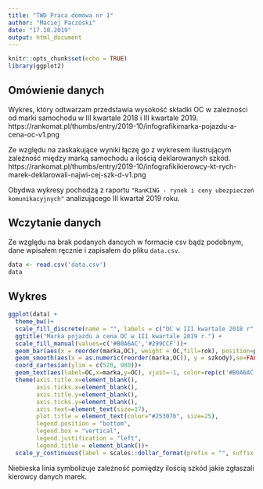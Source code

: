 ```yaml
---
title: "TWD Praca domowa nr 1"
author: "Maciej Paczóski"
date: "17.10.2019"
output: html_document
---
```


```r
knitr::opts_chunk$set(echo = TRUE)
library(ggplot2)
```

## Omówienie danych

Wykres, który odtwarzam przedstawia wysokość składki OC w zależności od marki samochodu w III kwartale 2018 i III kwartale 2019.
https://rankomat.pl/thumbs/entry/2019-10/infografikimarka-pojazdu-a-cena-oc-v1.png

Ze względu na zaskakujące wyniki łączę go z wykresem ilustrującym zależność między marką samochodu a ilością deklarowanych szkód.
https://rankomat.pl/thumbs/entry/2019-10/infografikikierowcy-kt-rych-marek-deklarowali-najwi-cej-szk-d-v1.png

Obydwa wykresy pochodzą z raportu `"RanKING - rynek i ceny ubezpieczeń komunikacyjnych"` analizującego III kwartał 2019 roku.

## Wczytanie danych

Ze względu na brak podanych dancych w formacie csv bądz podobnym, dane wpisałem ręcznie i zapisałem do pliku `data.csv`.

```r
data <- read.csv('data.csv')
data

```

## Wykres 

```r
ggplot(data) +
  theme_bw()+
  scale_fill_discrete(name = "", labels = c("OC w III kwartale 2018 r", "OC w III kwartale 2019 r"))+
  ggtitle("Marka pojazdu a cena OC w III kwartale 2019 r.") +
  scale_fill_manual(values=c('#B0A6AC','#299CCF'))+
  geom_bar(aes(x = reorder(marka,OC), weight = OC,fill=rok), position=position_dodge(width=0.6),width=0.4) +
  geom_smooth(aes(x = as.numeric(reorder(marka,OC)), y = szkody),se=FALSE)+
  coord_cartesian(ylim = c(520, 980))+
  geom_text(aes(label=OC,x=marka,y=OC), vjust=-1, color=rep(c('#B0A6AC','#299CCF'),each=11), size=5.5)+
  theme(axis.title.x=element_blank(),
        axis.ticks.x=element_blank(),
        axis.title.y=element_blank(),
        axis.ticks.y=element_blank(),
        axis.text=element_text(size=17),
        plot.title = element_text(color="#25307b", size=25),
        legend.position = "bottom",
        legend.box = "vertical",
        legend.justification = "left",
        legend.title = element_blank())+
  scale_y_continuous(label = scales::dollar_format(prefix = "", suffix = " zł"))
```

Niebieska linia symbolizuje zależność pomiędzy ilością szkód jakie zgłaszali kierowcy danych marek. 